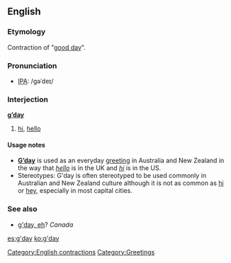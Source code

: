 ==English==

===Etymology===
Contraction of "[[good day]]".

===Pronunciation===
*[[IPA]]: /gəˈdeɪ/

===Interjection===
'''[[good|g’]][[day]]'''

# {{context|Australian|colloquial}} [[hi]], [[hello]]

====Usage notes====
*'''[[w:G'day|G’day]]''' is used as an everyday [[greeting]] in Australia and New Zealand in the way that ''[[hello]]'' is in the UK and ''[[hi]]'' is in the US.
*Stereotypes: G'day is often stereotyped to be used commonly in Australian and New Zealand culture although it is not as common as [[hi]] or [[hey]], especially in most capital cities.

===See also===
* [[g'day, eh]]?  ''Canada''

[[Category:English contractions]]
[[Category:Greetings]]

[[es:g'day]]
[[ko:g'day]]